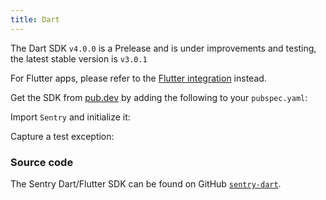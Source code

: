 ```yaml
---
title: Dart
---
```


<PlatformContent includePath="getting-started-primer" />

<Alert level="warning" title="Note">

The Dart SDK `v4.0.0` is a Prelease and is under improvements and testing, the latest stable version is `v3.0.1`

</Alert>

<Alert level="info" title="Note">

For Flutter apps, please refer to the [Flutter integration](/platforms/flutter) instead.

</Alert>

Get the SDK from [pub.dev](https://pub.dev/packages/sentry) by adding the following to your `pubspec.yaml`:

<PlatformContent includePath="getting-started-install" />

Import `Sentry` and initialize it:

<PlatformContent includePath="getting-started-config" />

Capture a test exception:

<PlatformContent includePath="getting-started-verify" />

### Source code

The Sentry Dart/Flutter SDK can be found on GitHub [`sentry-dart`](https://github.com/getsentry/sentry-dart/).

<PageGrid header="Next Steps" nextSteps />
